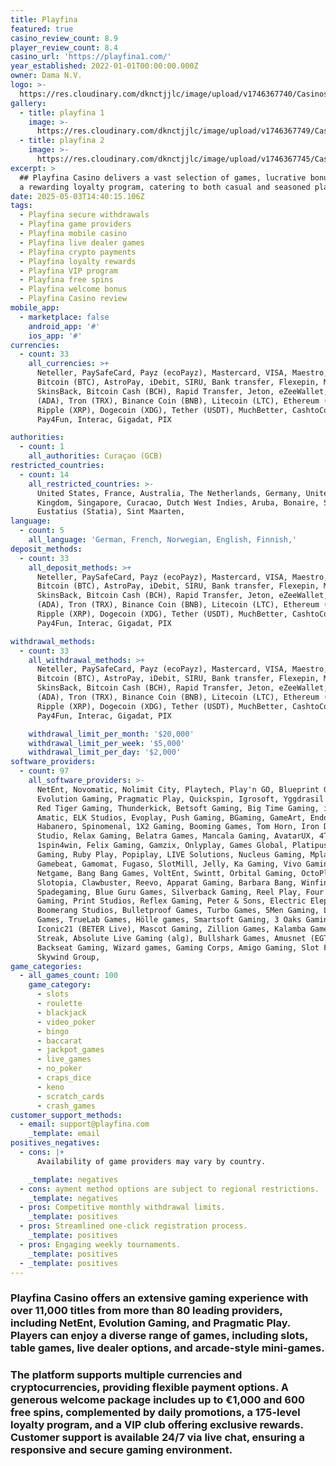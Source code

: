 ```yaml
---
title: Playfina
featured: true
casino_review_count: 8.9
player_review_count: 8.4
casino_url: 'https://playfina1.com/'
year_established: 2022-01-01T00:00:00.000Z
owner: Dama N.V.
logo: >-
  https://res.cloudinary.com/dknctjjlc/image/upload/v1746367740/Casinos/Playfina/Screenshot_2025-05-04_at_17.07.51_icrxis.png
gallery:
  - title: playfina 1
    image: >-
      https://res.cloudinary.com/dknctjjlc/image/upload/v1746367749/Casinos/Playfina/Screenshot_2025-05-04_at_17.08.13_vwdyr4.png
  - title: playfina 2
    image: >-
      https://res.cloudinary.com/dknctjjlc/image/upload/v1746367745/Casinos/Playfina/Screenshot_2025-05-04_at_17.08.29_neuhlj.png
excerpt: >
  ## Playfina Casino delivers a vast selection of games, lucrative bonuses, and
  a rewarding loyalty program, catering to both casual and seasoned players.
date: 2025-05-03T14:40:15.106Z
tags:
  - Playfina secure withdrawals
  - Playfina game providers
  - Playfina mobile casino
  - Playfina live dealer games
  - Playfina crypto payments
  - Playfina loyalty rewards
  - Playfina VIP program
  - Playfina free spins
  - Playfina welcome bonus
  - Playfina Casino review
mobile_app:
  - marketplace: false
    android_app: '#'
    ios_app: '#'
currencies:
  - count: 33
    all_currencies: >+
      Neteller, PaySafeCard, Payz (ecoPayz), Mastercard, VISA, Maestro, Neosurf,
      Bitcoin (BTC), AstroPay, iDebit, SIRU, Bank transfer, Flexepin, MiFinity,
      SkinsBack, Bitcoin Cash (BCH), Rapid Transfer, Jeton, eZeeWallet, Cardano
      (ADA), Tron (TRX), Binance Coin (BNB), Litecoin (LTC), Ethereum (ETH),
      Ripple (XRP), Dogecoin (XDG), Tether (USDT), MuchBetter, CashtoCode,
      Pay4Fun, Interac, Gigadat, PIX

authorities:
  - count: 1
    all_authorities: Curaçao (GCB)
restricted_countries:
  - count: 14
    all_restricted_countries: >-
      United States, France, Australia, The Netherlands, Germany, United
      Kingdom, Singapore, Curacao, Dutch West Indies, Aruba, Bonaire, Saba, Sint
      Eustatius (Statia), Sint Maarten,
language:
  - count: 5
    all_language: 'German, French, Norwegian, English, Finnish,'
deposit_methods:
  - count: 33
    all_deposit_methods: >+
      Neteller, PaySafeCard, Payz (ecoPayz), Mastercard, VISA, Maestro, Neosurf,
      Bitcoin (BTC), AstroPay, iDebit, SIRU, Bank transfer, Flexepin, MiFinity,
      SkinsBack, Bitcoin Cash (BCH), Rapid Transfer, Jeton, eZeeWallet, Cardano
      (ADA), Tron (TRX), Binance Coin (BNB), Litecoin (LTC), Ethereum (ETH),
      Ripple (XRP), Dogecoin (XDG), Tether (USDT), MuchBetter, CashtoCode,
      Pay4Fun, Interac, Gigadat, PIX

withdrawal_methods:
  - count: 33
    all_withdrawal_methods: >+
      Neteller, PaySafeCard, Payz (ecoPayz), Mastercard, VISA, Maestro, Neosurf,
      Bitcoin (BTC), AstroPay, iDebit, SIRU, Bank transfer, Flexepin, MiFinity,
      SkinsBack, Bitcoin Cash (BCH), Rapid Transfer, Jeton, eZeeWallet, Cardano
      (ADA), Tron (TRX), Binance Coin (BNB), Litecoin (LTC), Ethereum (ETH),
      Ripple (XRP), Dogecoin (XDG), Tether (USDT), MuchBetter, CashtoCode,
      Pay4Fun, Interac, Gigadat, PIX

    withdrawal_limit_per_month: '$20,000'
    withdrawal_limit_per_week: '$5,000'
    withdrawal_limit_per_day: '$2,000'
software_providers:
  - count: 97
    all_software_providers: >-
      NetEnt, Novomatic, Nolimit City, Playtech, Play'n GO, Blueprint Gaming,
      Evolution Gaming, Pragmatic Play, Quickspin, Igrosoft, Yggdrasil Gaming,
      Red Tiger Gaming, Thunderkick, Betsoft Gaming, Big Time Gaming, iSoftBet,
      Amatic, ELK Studios, Evoplay, Push Gaming, BGaming, GameArt, Endorphina,
      Habanero, Spinomenal, 1X2 Gaming, Booming Games, Tom Horn, Iron Dog
      Studio, Relax Gaming, Belatra Games, Mancala Gaming, AvatarUX, 4ThePlayer,
      1spin4win, Felix Gaming, Gamzix, Onlyplay, Games Global, Platipus, Hacksaw
      Gaming, Ruby Play, Popiplay, LIVE Solutions, Nucleus Gaming, Mplay,
      Gamebeat, Gamomat, Fugaso, SlotMill, Jelly, Ka Gaming, Vivo Gaming,
      Netgame, Bang Bang Games, VoltEnt, Swintt, Orbital Gaming, OctoPlay,
      Slotopia, Clawbuster, Reevo, Apparat Gaming, Barbara Bang, Winfinity,
      Spadegaming, Blue Guru Games, Silverback Gaming, Reel Play, Four Leaf
      Gaming, Print Studios, Reflex Gaming, Peter & Sons, Electric Elephant,
      Boomerang Studios, Bulletproof Games, Turbo Games, 5Men Gaming, Lucky
      Games, TrueLab Games, Hölle games, Smartsoft Gaming, 3 Oaks Gaming,
      Iconic21 (BETER Live), Mascot Gaming, Zillion Games, Kalamba Games, Lucky
      Streak, Absolute Live Gaming (alg), Bullshark Games, Amusnet (EGT),
      Backseat Gaming, Wizard games, Gaming Corps, Amigo Gaming, Slot Factory,
      Skywind Group,
game_categories:
  - all_games_count: 100
    game_category:
      - slots
      - roulette
      - blackjack
      - video_poker
      - bingo
      - baccarat
      - jackpot_games
      - live_games
      - no_poker
      - craps_dice
      - keno
      - scratch_cards
      - crash_games
customer_support_methods:
  - email: support@playfina.com
    _template: email
positives_negatives:
  - cons: |+
      Availability of game providers may vary by country.

    _template: negatives
  - cons: ayment method options are subject to regional restrictions.
    _template: negatives
  - pros: Competitive monthly withdrawal limits.
    _template: positives
  - pros: Streamlined one-click registration process.
    _template: positives
  - pros: Engaging weekly tournaments.
    _template: positives
  - _template: positives
---
```


### Playfina Casino offers an extensive gaming experience with over 11,000 titles from more than 80 leading providers, including NetEnt, Evolution Gaming, and Pragmatic Play. Players can enjoy a diverse range of games, including slots, table games, live dealer options, and arcade-style mini-games. 

### The platform supports multiple currencies and cryptocurrencies, providing flexible payment options. A generous welcome package includes up to €1,000 and 600 free spins, complemented by daily promotions, a 175-level loyalty program, and a VIP club offering exclusive rewards. Customer support is available 24/7 via live chat, ensuring a responsive and secure gaming environment.
